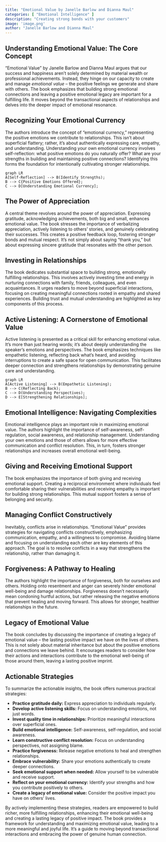 ```yaml
---
title: "Emotional Value by Janelle Barlow and Dianna Maul"
categories: [ "Emotional Intelligence" ]
description: "Creating strong bonds with your customers"
image: 'image.png'
author: "Janelle Barlow and Dianna Maul"
---
```

## Understanding Emotional Value: The Core Concept

"Emotional Value" by Janelle Barlow and Dianna Maul argues that our success and happiness aren't solely determined by material wealth or professional achievements. Instead, they hinge on our capacity to create and manage *emotional value* – the positive feelings we generate and share with others. The book emphasizes that building strong emotional connections and leaving a positive emotional legacy are important for a fulfilling life. It moves beyond the transactional aspects of relationships and delves into the deeper impact of emotional resonance.

## Recognizing Your Emotional Currency

The authors introduce the concept of "emotional currency," representing the positive emotions we contribute to relationships. This isn't about superficial flattery; rather, it's about authentically expressing care, empathy, and understanding. Understanding your own emotional currency involves self-reflection: what positive emotions do you naturally offer? What are your strengths in building and maintaining positive connections? Identifying this forms the foundation for intentionally cultivating stronger relationships.

```mermaid
graph LR
A[Self-Reflection] --> B(Identify Strengths);
B --> C{Positive Emotions Offered};
C --> D[Understanding Emotional Currency];
```

## The Power of Appreciation

A central theme revolves around the power of appreciation. Expressing gratitude, acknowledging achievements, both big and small, enhances emotional value. The book stresses the importance of verbalizing appreciation, actively listening to others' stories, and genuinely celebrating their successes. This creates a positive feedback loop, fostering stronger bonds and mutual respect. It's not simply about saying "thank you," but about expressing sincere gratitude that resonates with the other person.

## Investing in Relationships

The book dedicates substantial space to building strong, emotionally fulfilling relationships. This involves actively investing time and energy in nurturing connections with family, friends, colleagues, and even acquaintances. It urges readers to move beyond superficial interactions, focusing on creating meaningful connections rooted in empathy and shared experiences.   Building trust and mutual understanding are highlighted as key components of this process.

##  Active Listening: A Cornerstone of Emotional Value

Active listening is presented as a critical skill for enhancing emotional value. It's more than just hearing words; it's about deeply understanding the speaker's emotions and perspectives. The book emphasizes techniques like empathetic listening, reflecting back what's heard, and avoiding interruptions to create a safe space for open communication. This facilitates deeper connection and strengthens relationships by demonstrating genuine care and understanding.

```mermaid
graph LR
A[Active Listening] --> B(Empathetic Listening);
B --> C(Reflecting Back);
C --> D(Understanding Perspectives);
D --> E[Strengthening Relationships];
```

## Emotional Intelligence: Navigating Complexities

Emotional intelligence plays an important role in maximizing emotional value. The authors highlight the importance of self-awareness, self-regulation, social awareness, and relationship management. Understanding your own emotions and those of others allows for more effective communication and conflict resolution. This, in turn, fosters stronger relationships and increases overall emotional well-being.

##  Giving and Receiving Emotional Support

The book emphasizes the importance of both giving and receiving emotional support. Creating a reciprocal environment where individuals feel comfortable sharing their vulnerabilities and receiving empathy is important for building strong relationships.  This mutual support fosters a sense of belonging and security.

## Managing Conflict Constructively

Inevitably, conflicts arise in relationships.  "Emotional Value" provides strategies for navigating conflicts constructively, emphasizing communication, empathy, and a willingness to compromise. Avoiding blame and focusing on understanding each other are key elements of this approach.  The goal is to resolve conflicts in a way that strengthens the relationship, rather than damaging it.

##  Forgiveness: A Pathway to Healing

The authors highlight the importance of forgiveness, both for ourselves and others. Holding onto resentment and anger can severely hinder emotional well-being and damage relationships. Forgiveness doesn't necessarily mean condoning hurtful actions, but rather releasing the negative emotions that prevent healing and moving forward. This allows for stronger, healthier relationships in the future.

## Legacy of Emotional Value

The book concludes by discussing the importance of creating a legacy of emotional value – the lasting positive impact we have on the lives of others.  This is not solely about material inheritance but about the positive emotions and connections we leave behind. It encourages readers to consider how their actions and interactions contribute to the emotional well-being of those around them, leaving a lasting positive imprint.

## Actionable Strategies

To summarize the actionable insights, the book offers numerous practical strategies:

* **Practice gratitude daily:**  Express appreciation to individuals regularly.
* **Develop active listening skills:**  Focus on understanding emotions, not just words.
* **Invest quality time in relationships:**  Prioritize meaningful interactions over superficial ones.
* **Build emotional intelligence:** Self-awareness, self-regulation, and social awareness.
* **Learn constructive conflict resolution:**  Focus on understanding perspectives, not assigning blame.
* **Practice forgiveness:** Release negative emotions to heal and strengthen relationships.
* **Embrace vulnerability:**  Share your emotions authentically to create deeper connections.
* **Seek emotional support when needed:**  Allow yourself to be vulnerable and receive support.
* **Reflect on your emotional currency:**  Identify your strengths and how you contribute positively to others.
* **Create a legacy of emotional value:**  Consider the positive impact you have on others' lives.

By actively implementing these strategies, readers are empowered to build richer, more fulfilling relationships, enhancing their emotional well-being and creating a lasting legacy of positive impact. The book provides a framework for understanding and maximizing emotional value, leading to a more meaningful and joyful life. It's a guide to moving beyond transactional interactions and embracing the power of genuine human connection.

